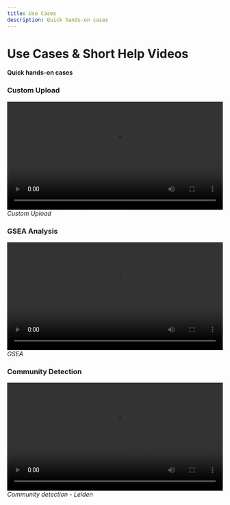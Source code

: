 ```yaml
---
title: Use Cases
description: Quick hands-on cases
---
```


# Use Cases & Short Help Videos

**Quick hands-on cases**

### Custom Upload

<div className="mt-8 flex flex-col items-center">
      <video width="100%" controls preload='metadata' className="rounded-xl shadow-md border">
        <source src="/video/TDP_custom_upload.mp4" type="video/mp4" />
        Your browser does not support the video tag.
      </video>
    <i>Custom Upload</i>
</div>

### GSEA Analysis

<div className="mt-8 flex flex-col items-center">
      <video width="100%" controls preload='metadata' className="rounded-xl shadow-md border">
        <source src="/video/TDP_GSEA_analysis.mp4" type="video/mp4" />
        Your browser does not support the video tag.
      </video>
    <i>GSEA</i>
</div>

### Community Detection

<div className="mt-8 flex flex-col items-center">
      <video width="100%" controls preload='metadata' className="rounded-xl shadow-md border">
        <source src="/video/TDP_Leiden.mp4" type="video/mp4" />
        Your browser does not support the video tag.
      </video>
    <i>Community detection - Leiden</i>
</div>
